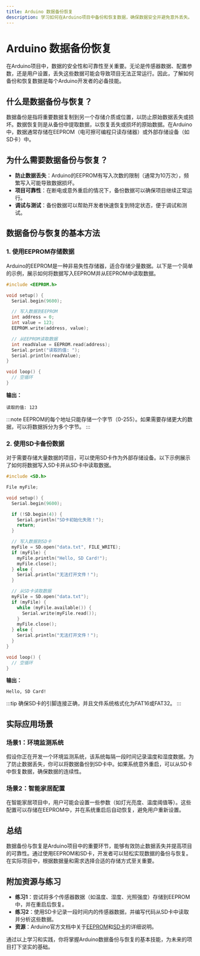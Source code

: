```yaml
---
title: Arduino 数据备份恢复
description: 学习如何在Arduino项目中备份和恢复数据，确保数据安全并避免意外丢失。
---
```


# Arduino 数据备份恢复

在Arduino项目中，数据的安全性和可靠性至关重要。无论是传感器数据、配置参数，还是用户设置，丢失这些数据可能会导致项目无法正常运行。因此，了解如何备份和恢复数据是每个Arduino开发者的必备技能。

## 什么是数据备份与恢复？

数据备份是指将重要数据复制到另一个存储介质或位置，以防止原始数据丢失或损坏。数据恢复则是从备份中提取数据，以恢复丢失或损坏的原始数据。在Arduino中，数据通常存储在EEPROM（电可擦可编程只读存储器）或外部存储设备（如SD卡）中。

## 为什么需要数据备份与恢复？

- **防止数据丢失**：Arduino的EEPROM有写入次数的限制（通常为10万次），频繁写入可能导致数据损坏。
- **项目可靠性**：在断电或意外重启的情况下，备份数据可以确保项目继续正常运行。
- **调试与测试**：备份数据可以帮助开发者快速恢复到特定状态，便于调试和测试。

## 数据备份与恢复的基本方法

### 1. 使用EEPROM存储数据

Arduino的EEPROM是一种非易失性存储器，适合存储少量数据。以下是一个简单的示例，展示如何将数据写入EEPROM并从EEPROM中读取数据。

```cpp
#include <EEPROM.h>

void setup() {
  Serial.begin(9600);

  // 写入数据到EEPROM
  int address = 0;
  int value = 123;
  EEPROM.write(address, value);

  // 从EEPROM读取数据
  int readValue = EEPROM.read(address);
  Serial.print("读取的值: ");
  Serial.println(readValue);
}

void loop() {
  // 空循环
}
```

**输出：**
```
读取的值: 123
```

:::note
EEPROM的每个地址只能存储一个字节（0-255）。如果需要存储更大的数据，可以将数据拆分为多个字节。
:::

### 2. 使用SD卡备份数据

对于需要存储大量数据的项目，可以使用SD卡作为外部存储设备。以下示例展示了如何将数据写入SD卡并从SD卡中读取数据。

```cpp
#include <SD.h>

File myFile;

void setup() {
  Serial.begin(9600);

  if (!SD.begin(4)) {
    Serial.println("SD卡初始化失败！");
    return;
  }

  // 写入数据到SD卡
  myFile = SD.open("data.txt", FILE_WRITE);
  if (myFile) {
    myFile.println("Hello, SD Card!");
    myFile.close();
  } else {
    Serial.println("无法打开文件！");
  }

  // 从SD卡读取数据
  myFile = SD.open("data.txt");
  if (myFile) {
    while (myFile.available()) {
      Serial.write(myFile.read());
    }
    myFile.close();
  } else {
    Serial.println("无法打开文件！");
  }
}

void loop() {
  // 空循环
}
```

**输出：**
```
Hello, SD Card!
```

:::tip
确保SD卡的引脚连接正确，并且文件系统格式化为FAT16或FAT32。
:::

## 实际应用场景

### 场景1：环境监测系统

假设你正在开发一个环境监测系统，该系统每隔一段时间记录温度和湿度数据。为了防止数据丢失，你可以将数据备份到SD卡中。如果系统意外重启，可以从SD卡中恢复数据，确保数据的连续性。

### 场景2：智能家居配置

在智能家居项目中，用户可能会设置一些参数（如灯光亮度、温度阈值等）。这些配置可以存储在EEPROM中，并在系统重启后自动恢复，避免用户重新设置。

## 总结

数据备份与恢复是Arduino项目中的重要环节，能够有效防止数据丢失并提高项目的可靠性。通过使用EEPROM和SD卡，开发者可以轻松实现数据的备份与恢复。在实际项目中，根据数据量和需求选择合适的存储方式至关重要。

## 附加资源与练习

- **练习1**：尝试将多个传感器数据（如温度、湿度、光照强度）存储到EEPROM中，并在重启后恢复。
- **练习2**：使用SD卡记录一段时间内的传感器数据，并编写代码从SD卡中读取并分析这些数据。
- **资源**：Arduino官方文档中关于[EEPROM](https://www.arduino.cc/en/Reference/EEPROM)和[SD卡](https://www.arduino.cc/en/Reference/SD)的详细说明。

通过以上学习和实践，你将掌握Arduino数据备份与恢复的基本技能，为未来的项目打下坚实的基础。